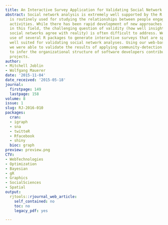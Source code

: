 ```yaml
---
title: An Interactive Survey Application for Validating Social Network Analysis Techniques
abstract: Social network analysis is extremely well supported by the R community and
  is routinely used for studying the relationships between people engaged in collaborative
  activities. While there has been rapid development of new approaches and metrics
  in this field, the challenging question of validity (how well insights derived from
  social networks agree with reality) is often difficult to address. We propose the
  use of several R packages to generate interactive surveys that are specifically
  well suited for validating social network analyses. Using our web-based survey application,
  we were able to validate the results of applying community-detection algorithms
  to infer the organizational structure of software developers contributing to open-source
  projects.
author:
- Mitchell Joblin
- Wolfgang Mauerer
date: '2015-11-04'
date_received: '2015-05-18'
journal:
  firstpage: 149
  lastpage: 158
volume: 8
issue: 1
slug: RJ-2016-010
packages:
  cran:
  - igraph
  - sna
  - twitteR
  - Rfacebook
  - shiny
  bioc: graph
preview: preview.png
CTV:
- WebTechnologies
- Optimization
- Bayesian
- gR
- Graphics
- SocialSciences
- Spatial
output:
  rjtools::rjournal_web_article:
    self_contained: no
    toc: no
    legacy_pdf: yes

---
```


